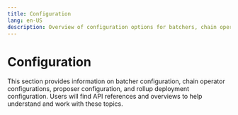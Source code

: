 ```yaml
---
title: Configuration
lang: en-US
description: Overview of configuration options for batchers, chain operators, proposers, and rollup deployments.
---
```



# Configuration

This section provides information on batcher configuration, chain operator configurations, proposer configuration, and rollup deployment configuration. Users will find API references and overviews to help understand and work with these topics.

<Cards>
  <Card title="Batcher configuration" href="/builders/chain-operators/configuration/batcher" />

  <Card title="Chain operator configurations" href="/builders/chain-operators/configuration/overview" />

  <Card title="Proposer configuration" href="/builders/chain-operators/configuration/proposer" />

  <Card title="Rollup deployment configuration" href="/builders/chain-operators/configuration/rollup" />
</Cards>
